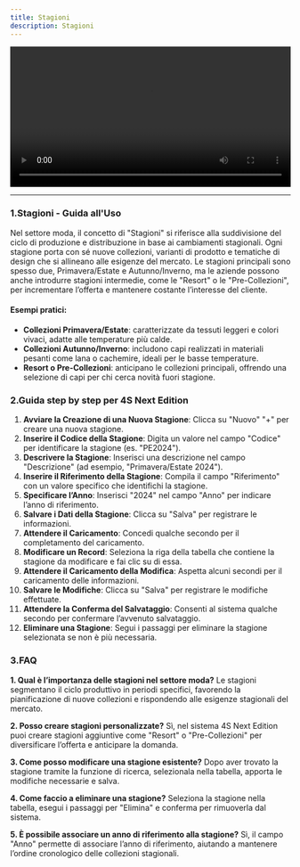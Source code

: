 ```yaml
---
title: Stagioni
description: Stagioni
---
```


<video controls width="100%">
  <source src="/4SNE/MTcyODcxODc2NDM4MjAuNTczODY2MTg1MzQyOTYwMw==.mp4" />
</video>

***

### 1.Stagioni - Guida all'Uso

Nel settore moda, il concetto di "Stagioni" si riferisce alla suddivisione del ciclo di produzione e distribuzione in base ai cambiamenti stagionali. Ogni stagione porta con sé nuove collezioni, varianti di prodotto e tematiche di design che si allineano alle esigenze del mercato. Le stagioni principali sono spesso due, Primavera/Estate e Autunno/Inverno, ma le aziende possono anche introdurre stagioni intermedie, come le "Resort" o le "Pre-Collezioni", per incrementare l’offerta e mantenere costante l’interesse del cliente.

#### Esempi pratici:

* **Collezioni Primavera/Estate**: caratterizzate da tessuti leggeri e colori vivaci, adatte alle temperature più calde.
* **Collezioni Autunno/Inverno**: includono capi realizzati in materiali pesanti come lana o cachemire, ideali per le basse temperature.
* **Resort o Pre-Collezioni**: anticipano le collezioni principali, offrendo una selezione di capi per chi cerca novità fuori stagione.



### 2.Guida step by step per 4S Next Edition

1. **Avviare la Creazione di una Nuova Stagione**: Clicca su "Nuovo" "+" per creare una nuova stagione.
2. **Inserire il Codice della Stagione**: Digita un valore nel campo "Codice" per identificare la stagione (es. "PE2024").
3. **Descrivere la Stagione**: Inserisci una descrizione nel campo "Descrizione" (ad esempio, "Primavera/Estate 2024").
4. **Inserire il Riferimento della Stagione**: Compila il campo "Riferimento" con un valore specifico che identifichi la stagione.
5. **Specificare l’Anno**: Inserisci "2024" nel campo "Anno" per indicare l’anno di riferimento.
6. **Salvare i Dati della Stagione**: Clicca su "Salva" per registrare le informazioni.
7. **Attendere il Caricamento**: Concedi qualche secondo per il completamento del caricamento.
8. **Modificare un Record**: Seleziona la riga della tabella che contiene la stagione da modificare e fai clic su di essa.
9. **Attendere il Caricamento della Modifica**: Aspetta alcuni secondi per il caricamento delle informazioni.
10. **Salvare le Modifiche**: Clicca su "Salva" per registrare le modifiche effettuate.
11. **Attendere la Conferma del Salvataggio**: Consenti al sistema qualche secondo per confermare l’avvenuto salvataggio.
12. **Eliminare una Stagione**: Segui i passaggi per eliminare la stagione selezionata se non è più necessaria.



### 3.FAQ&#x20;

**1. Qual è l’importanza delle stagioni nel settore moda?**
Le stagioni segmentano il ciclo produttivo in periodi specifici, favorendo la pianificazione di nuove collezioni e rispondendo alle esigenze stagionali del mercato.

**2. Posso creare stagioni personalizzate?**
Sì, nel sistema 4S Next Edition puoi creare stagioni aggiuntive come "Resort" o "Pre-Collezioni" per diversificare l’offerta e anticipare la domanda.

**3. Come posso modificare una stagione esistente?**
Dopo aver trovato la stagione tramite la funzione di ricerca, selezionala nella tabella, apporta le modifiche necessarie e salva.

**4. Come faccio a eliminare una stagione?**
Seleziona la stagione nella tabella, esegui i passaggi per "Elimina" e conferma per rimuoverla dal sistema.

**5. È possibile associare un anno di riferimento alla stagione?**
Sì, il campo "Anno" permette di associare l’anno di riferimento, aiutando a mantenere l’ordine cronologico delle collezioni stagionali.